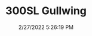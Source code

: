 ---
width: 1333
height: 2000
title: 300SL Gullwing
description: 300SL Gullwing with the hood open
date: 2/27/2022 5:26:19 PM
cameraMake: Sony
cameraModel: ILCE-7M3
lens: FE 35mm F1.4 GM
settingsfStop: f/1.4
settingsISO: ISO 400
settingsShutter: 1/40
settingsFocalLength: 35 mm
---
